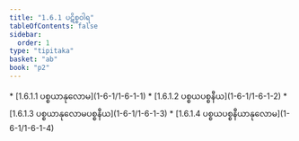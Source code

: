 ```yaml
---
title: "1.6.1 ပဋိစ္စဝါရ"
tableOfContents: false
sidebar:
  order: 1
type: "tipitaka"
basket: "ab"
book: "p2"
---
```



<DynamicBreadcrumb />



<TableOfContents book="p2" section="1.6.1">
* [1.6.1.1 ပစ္စယာနုလောမ](1-6-1/1-6-1-1)
* [1.6.1.2 ပစ္စယပစ္စနီယ](1-6-1/1-6-1-2)
* [1.6.1.3 ပစ္စယာနုလောမပစ္စနီယ](1-6-1/1-6-1-3)
* [1.6.1.4 ပစ္စယပစ္စနီယာနုလောမ](1-6-1/1-6-1-4)
</TableOfContents>
